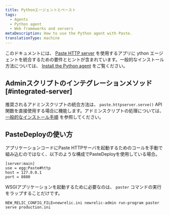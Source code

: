 ```yaml
---
title: Pythonエージェントとペースト
tags:
  - Agents
  - Python agent
  - Web frameworks and servers
metaDescription: How to use the Python agent with Paste.
translationType: machine
---
```


このドキュメントには、 [Paste HTTP server](http://pythonpaste.org/modules/httpserver.html) を使用するアプリに ython エージェントを統合するための要件とヒントが含まれています。一般的なインストール方法については、 [Install the Python agent](/docs/agents/python-agent/installation-configuration/python-agent-installation) をご覧ください。

## Adminスクリプトのインテグレーションメソッド [#integrated-server]

推奨されるアドミンスクリプトの統合方法は、 `paste.httpserver.serve()` API関数を直接使用する場合に機能します。アドミンスクリプトの処理については、 [一般的なインストール手順](/docs/agents/python-agent/installation-configuration/python-agent-installation#integration) を参照してください。

## PasteDeployの使い方

アプリケーションコードにPaste HTTPサーバを起動するためのコールを手動で組み込むのではなく、以下のような構成でPasteDeployを使用している場合。

```
[server:main]
use = egg:Paste#http
host = 127.0.0.1
port = 8080
```

WSGIアプリケーションを起動するために必要なのは、 `paster` コマンドの実行をラップすることだけです。

```
NEW_RELIC_CONFIG_FILE=newrelic.ini newrelic-admin run-program paster serve production.ini
```
